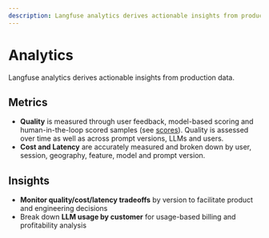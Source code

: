```yaml
---
description: Langfuse analytics derives actionable insights from production data.
---
```


# Analytics


Langfuse analytics derives actionable insights from production data.

## Metrics

- **Quality** is measured through user feedback, model-based scoring and human-in-the-loop scored samples (see [scores](/docs/scores)). Quality is assessed over time as well as across prompt versions, LLMs and users.
- **Cost and Latency** are accurately measured and broken down by user, session, geography, feature, model and prompt version.

## Insights

- **Monitor quality/cost/latency tradeoffs** by version to facilitate product and engineering decisions
- Break down **LLM usage by customer** for usage-based billing and profitability analysis
